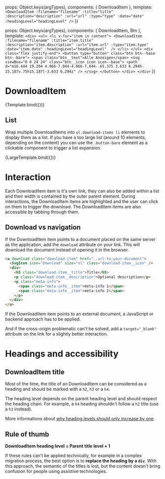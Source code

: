
<Meta
  title="Components/DownloadItem"
  component={DownloadItem}
/>

  props: Object.keys(argTypes),
  components: { DownloadItem },
  template:
    `
    <DownloadItem :filename="filename" :title="title" :description="description" :url="url" :type="type" :date="date" :headingLevel="headingLevel" />
    `
})

  props: Object.keys(argTypes),
  components: { DownloadItem, Btn },
  template:
    `
    <div>
      <ul>
        <li v-for="item in content">
          <DownloadItem :filename="filename" :title="item.title" :description="item.description" :url="item.url" :type="item.type" :date="item.date" :headingLevel="headingLevel"  />
        </li>
      </ul>
      <div class="flex justify-end">
        <button type="button" class="btn btn--base btn--bare">
          <span class="btn__text">Alle Anzeigen</span>
          <svg viewBox="0 0 24 24" class="btn__icon icon icon--base">
            <path d="m16.444 19.204 4.066-7.044-4.066-7.044-.65.375 3.633 6.294h-15.187v.75h15.187l-3.633 6.294z" />
          </svg>
        </button>
      </div>
    </div>
    `
})

# DownloadItem

<Canvas>
  <Story
    name="Example"
    args={{
      filename:"dummy.pdf",
      title:"Information on the usage of websites",
      description:"Lorem ipsum dolor sit amet, consectetur adipiscing elit. Aenean feugiat augue eu purus luctus rhoncus. Donec ultricies venenatis nibh, vel placerat est accumsan quis. Maecenas urna nibh, pretium pretium odio id, rhoncus rhoncus lorem. Nulla eu neque sagittis, cursus purus eget, sodales est. Duis at ultrices odio, ac egestas dolor.",
      url:"../../../static/documents/dummy.pdf",
      type:"PDF",
      date:"13.01.2022",
      headingLevel: "h3"
    }}
  >
    {Template.bind({})}
  </Story>
</Canvas>

## List
Wrap multiple DownloadItems into `ul.download-items li` elements to display them as a list.
If you have a too large list (around 10 elements, depending on the content) you can use the `.button-bare` element as a clickable component to trigger a list expansion.

<Canvas>
  <Story
    name="List"
    args={{
      content: [
        {
          filename:"dummy.pdf" ,
          title:"Information on the usage of websites",
          description:"Lorem ipsum dolor sit amet, consectetur adipiscing elit. Aenean feugiat augue eu purus luctus rhoncus. Donec ultricies venenatis nibh, vel placerat est accumsan quis. Maecenas urna nibh, pretium pretium odio id, rhoncus rhoncus lorem. Nulla eu neque sagittis, cursus purus eget, sodales est. Duis at ultrices odio, ac egestas dolor.",
          url:"../../../static/documents/dummy.pdf",
          type:"PDF",
          date:"13.01.2022"
        },
        {
          filename:"image.png",
          title:"Information on the usage of websites",
          description:"",
          url:"../../../static/images/html-structure.png",
          type:"PNG",
          date:"22.01.2022"
        },
      ]
    }}
  >
    {LargeTemplate.bind({})}
  </Story>
</Canvas>

# Interaction

Each DownloadItem item is it's own link, they can also be added within a list and their width is contained by the outer parent element.
During interactions, the DownloadItem items are highlighted and the user can click on them to trigger the download. The DownloadItem items are also accessible by tabbing through them.


## Download vs navigation

If the DownloadItem item points to a document placed on the same server as the application, add the `download` attribute on your link. This will download the document instead of opening it in the browser.

``` html
<a download class="download-item" href="..url-to-your-document">
  <SvgIcon icon="Download" size="xl" class="download-item__icon" />
  <div>
    <h5 class="download-item__title">Title</h5>
    <p class="download-item__description">Optional description</p>
    <p class="meta-info">
      <span class="meta-info__item">meta-info 1</span>
      <span class="meta-info__item">meta-info 2</span>
    </p>
  </div>
</a>
```

If the DownloadItem item points to an external document, a JavaScript or backend approach has to be applied.

And if the cross-origin problematic can't be solved, add a `target="_blank"` attribute on the link for a slightly better interaction.


# Headings and accessibility


## DownloadItem title
Most of the time, the title of an DownloadItem can be considered as a heading and should be marked with a `h2`, `h3` or a `h4`.

The heading level depends on the parent heading level and should respect the heading chain. For example, a `h4` heading shouldn't follow a `h2` title (use a `h3` instead).

More informations about [why heading levels should only increase by one](https://dequeuniversity.com/rules/axe/4.4/heading-order?application=axeAPI).

## Rule of thumb

__DownloadItem heading level = Parent title level + 1__

If these rules can't be applied technically, for example in a complex migration process, the best option is to __replace the heading by a `div`__. With this approach, the semantic of the titles is lost, but the content doesn't bring confusion for people using assistive technologies.

